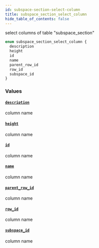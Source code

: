 ```yaml
---
id: subspace-section-select-column
title: subspace_section_select_column
hide_table_of_contents: false
---
```


select columns of table "subspace_section"

```graphql
enum subspace_section_select_column {
  description
  height
  id
  name
  parent_row_id
  row_id
  subspace_id
}
```

### Values

#### [`description`](#)

column name

#### [`height`](#)

column name

#### [`id`](#)

column name

#### [`name`](#)

column name

#### [`parent_row_id`](#)

column name

#### [`row_id`](#)

column name

#### [`subspace_id`](#)

column name
